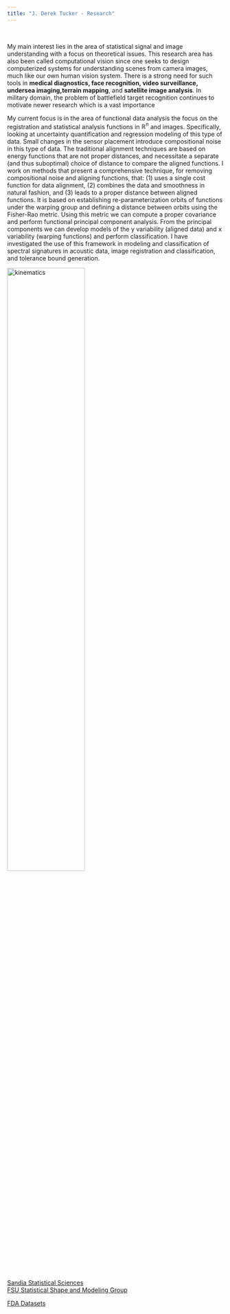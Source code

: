 ```yaml
---
title: "J. Derek Tucker - Research"
---
```


<link rel="stylesheet" href="styles.css" type="text/css" />
<br>

My main interest lies in the area of statistical signal and image understanding with a focus on theoretical issues. This research area has also been called computational vision since one seeks to design computerized systems for understanding scenes from camera images, much like our own human vision system. There is a strong need for such tools in **medical diagnostics, face recognition, video surveillance, undersea imaging,terrain mapping**, and **satellite image analysis**. In military domain, the problem of battlefield target recognition continues to motivate newer research which is a vast importance


My current focus is in the area of functional data analysis the focus on the registration and statistical analysis functions in $\mathbb{R}^n$ and images. Specifically, looking at uncertainty quantification and regression modeling of this type of data. Small changes in the sensor placement introduce compositional noise in this type of data. The traditional alignment techniques are based on energy functions that are not proper distances, and necessitate a separate (and thus suboptimal) choice of distance to compare the aligned functions. I work on methods that present a comprehensive technique, for removing compositional noise and aligning functions, that: (1) uses a single cost function for data alignment, (2) combines the data and smoothness in natural fashion, and (3) leads to a proper distance between aligned functions. It is based on establishing re-parameterization orbits of functions under the warping group and defining a distance between orbits using the Fisher-Rao metric. Using this metric we can compute a proper covariance and perform functional principal component analysis. From the principal components we can develop models of the y variability (aligned data) and x variability (warping functions) and perform classification. I have investigated the use of this framework in modeling and classification of spectral signatures in acoustic data, image registration and classification, and tolerance bound generation.

<img src="images/ResearchFigure.jpg" alt="kinematics" style="width:60%; border:0px solid">

[Sandia Statistical Sciences](http://www.sandia.gov/statistics/)	
[FSU Statistical Shape and Modeling Group](http://ssamg.stat.fsu.edu/)

[FDA Datasets](https://github.com/jdtuck/fda_datasets)
